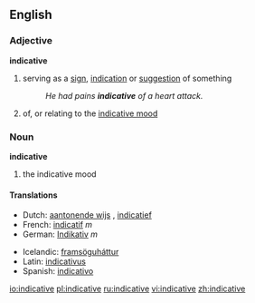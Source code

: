 ==English==
===Adjective===
'''indicative'''
# serving as a [[sign]], [[indication]] or [[suggestion]] of something
#:''He had pains '''indicative''' of a heart attack.''
#{{grammar}} of, or relating to the [[indicative mood]]

===Noun===
'''indicative'''
#{{grammar}} the indicative mood

====Translations====
{{top}}
*Dutch: [[aantonende wijs]] {{m}}, [[indicatief]] {{m}}
*French: [[indicatif]] ''m''
*German: [[Indikativ]] ''m''
{{mid}}
*Icelandic: [[framsöguháttur]] {{m}}
*Latin: [[indicativus]]
*Spanish: [[indicativo]]
{{bottom}}

[[io:indicative]]
[[pl:indicative]]
[[ru:indicative]]
[[vi:indicative]]
[[zh:indicative]]
